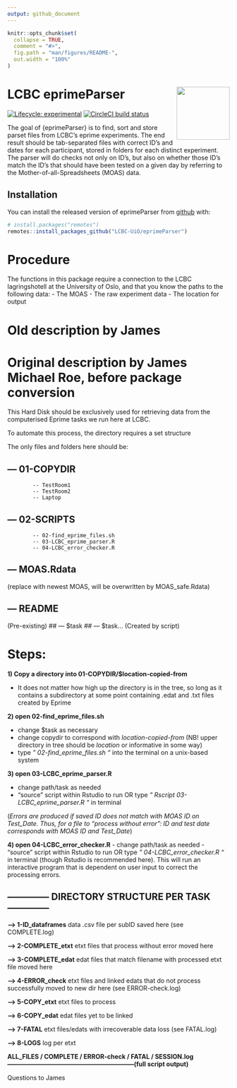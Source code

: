 ```yaml
---
output: github_document
---
```


<!-- README.md is generated from README.Rmd. Please edit that file -->

```r
knitr::opts_chunk$set(
  collapse = TRUE,
  comment = "#>",
  fig.path = "man/figures/README-",
  out.width = "100%"
)
```
# LCBC eprimeParser <img src="man/figures/hex.png" align="right" alt="" width="120" />

<!-- badges: start -->
[![Lifecycle: experimental](https://img.shields.io/badge/lifecycle-experimental-orange.svg)](https://www.tidyverse.org/lifecycle/#experimental)
[![CircleCI build status](https://circleci.com/gh/LCBC-UiO/LCBC-Eprime-Parser/.svg?style=svg)](https://circleci.com/gh/LCBC-UiO/eprimeParser/)
<!-- badges: end -->
  
The goal of {eprimeParser} is to find, sort and store parset files from LCBC's eprime experiments. 
The end result should be tab-separated files with correct ID's and dates for each participant, stored in folders for each distinct experiment.
The parser will do checks not only on ID's, but also on whether those ID's match the ID's that should have been tested on a given day by referring to the Mother-of-all-Spreadsheets (MOAS) data.


## Installation

You can install the released version of eprimeParser from [github](https://github.org) with:

``` r
# install.packages("remotes")
remotes::install_packages_github("LCBC-UiO/eprimeParser")
```


# Procedure
The functions in this package require a connection to the LCBC lagringshotell at the University of Oslo, and that you know the paths to the following data:
- The MOAS
- The raw experiment data
- The location for output




# Old description by James
# Original description by James Michael Roe, before package conversion

This Hard Disk should be exclusively used for retrieving data from the computerised Eprime tasks we run here at LCBC.

To automate this process, the directory requires a set structure

The only files and folders here should be:


## --- 01-COPYDIR 
			-- TestRoom1
			-- TestRoom2
			-- Laptop

## --- 02-SCRIPTS
			-- 02-find_eprime_files.sh
			-- 03-LCBC_eprime_parser.R
			-- 04-LCBC_error_checker.R

## --- MOAS.Rdata 
(replace with newest MOAS, will be overwritten by MOAS_safe.Rdata)

## --- README
(Pre-existing)
## --- $task
## --- $task...
(Created by script)



# Steps:

**1) Copy a directory into 01-COPYDIR/$location-copied-from**

- It does not matter how high up the directory is in the tree, so long as it contains a subdirectory at some point containing .edat and .txt files created by Eprime


**2) open 02-find_eprime_files.sh**

- change $task as necessary
- change copydir to correspond with *location-copied-from* (NB! upper directory in tree should be *location* or informative in some way)
- type *" 02-find_eprime_files.sh "* into the terminal on a unix-based system


**3) open 03-LCBC_eprime_parser.R**

- change path/task as needed
- "source" script within Rstudio to run OR type *" Rscript 03-LCBC_eprime_parser.R "* in terminal

(*Errors are produced if saved ID does not match with MOAS ID on Test_Date.
Thus, for a file to "process without error": ID and test date corresponds with MOAS ID and Test_Date*)

**4) open 04-LCBC_error_checker.R**
- change path/task as needed
- "source" script within Rstudio to run OR type *" 04-LCBC_error_checker.R "* in terminal (though Rstudio is recommended here). This will run an interactive program that is dependent on user input to correct the processing errors. 




## -------------- DIRECTORY STRUCTURE PER TASK --------------

**--> 1-ID_dataframes**
data .csv file per subID saved here (see COMPLETE.log)

**--> 2-COMPLETE_etxt**
etxt files that process without error moved here

**--> 3-COMPLETE_edat**
edat files that match filename with processed etxt file moved here

**--> 4-ERROR_check**
etxt files and linked edats that do not process successfully moved to new dir here (see ERROR-check.log)

**--> 5-COPY_etxt**
etxt files to process

**--> 6-COPY_edat**
edat files yet to be linked

**--> 7-FATAL**
etxt files/edats with irrecoverable data loss (see FATAL.log)

**--> 8-LOGS**
log per etxt


**ALL_FILES / COMPLETE / ERROR-check / FATAL / SESSION.log
--------------------------------------------------------------(full script output)**



Questions to James
